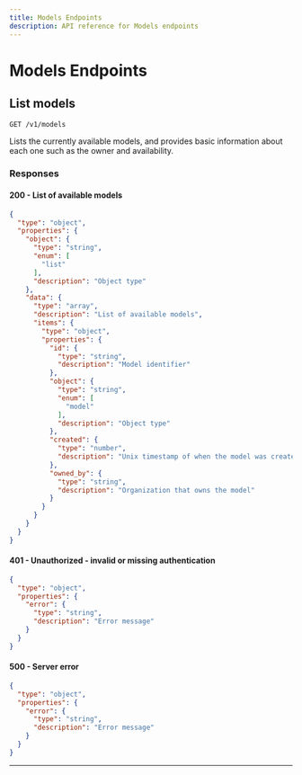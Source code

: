 ```yaml
---
title: Models Endpoints
description: API reference for Models endpoints
---
```


# Models Endpoints

## List models

`GET /v1/models`

Lists the currently available models, and provides basic information about each one such as the owner and availability.

### Responses

#### 200 - List of available models

```json
{
  "type": "object",
  "properties": {
    "object": {
      "type": "string",
      "enum": [
        "list"
      ],
      "description": "Object type"
    },
    "data": {
      "type": "array",
      "description": "List of available models",
      "items": {
        "type": "object",
        "properties": {
          "id": {
            "type": "string",
            "description": "Model identifier"
          },
          "object": {
            "type": "string",
            "enum": [
              "model"
            ],
            "description": "Object type"
          },
          "created": {
            "type": "number",
            "description": "Unix timestamp of when the model was created"
          },
          "owned_by": {
            "type": "string",
            "description": "Organization that owns the model"
          }
        }
      }
    }
  }
}
```

#### 401 - Unauthorized - invalid or missing authentication

```json
{
  "type": "object",
  "properties": {
    "error": {
      "type": "string",
      "description": "Error message"
    }
  }
}
```

#### 500 - Server error

```json
{
  "type": "object",
  "properties": {
    "error": {
      "type": "string",
      "description": "Error message"
    }
  }
}
```

---

